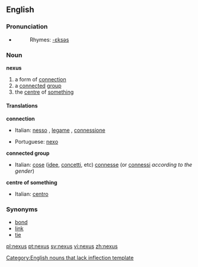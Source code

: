 ==English==

===Pronunciation===
*{{IPA|/ˈnɛksəs/}}
*:Rhymes: [[Rhymes:English:-ɛksəs|-ɛksəs]]

===Noun===
{{wikipedia}}
'''nexus'''
# a form of [[connection]]
# a [[connect]]ed [[group]]
# the [[centre]] of [[something]]

====Translations====
'''connection'''
{{top}}
*Italian: [[nesso]] {{m}}, [[legame]] {{m}}, [[connessione]] {{f}}
{{mid}}
*Portuguese: [[nexo]] {{m}}
{{bottom}}

'''connected group'''
{{top}}
*Italian: [[cose]] ([[idee]], [[concetti]], etc) [[connesse]] (or [[connessi]] ''according to the gender'')
{{mid}}
{{bottom}}

'''centre of something'''
{{top}}
*Italian: [[centro]] {{m}}
{{mid}}
{{bottom}}

===Synonyms===
* [[bond]]
* [[link]]
* [[tie]]

[[Category:English nouns that lack inflection template]]

[[pl:nexus]]
[[pt:nexus]]
[[sv:nexus]]
[[vi:nexus]]
[[zh:nexus]]